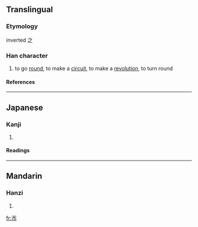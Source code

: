 {{see|匝}}

==Translingual==
===Etymology===
inverted 之
===Han character===
{{Han char|rn=50|rad=巾|as=01|sn=4|four=|canj=一中月 (MLB)}}
# to go [[round]], to make a [[circuit]], to make a [[revolution]], to turn round
====References====
{{Han ref|kx=0328.020|dkj=08773|dj=0632.110|hdz=10728.010|uh=5E00|ud=24064}}
----
==Japanese==
===Kanji===
{{ja-kanji|grade=|rs=巾01}}
# {{defn|Japanese}} 
====Readings====
{{ja-readings|on=[[そう]] (sō)|kun=[[めぐる]] (meguru), [[めぐらす]] (megurasu), [[めぐり]] (meguri)}}
----
==Mandarin==
===Hanzi===
{{cmn-hanzi|pin=[[zā]] (za1)|wg=tsa<sup>1</sup>}}
# {{defn|Mandarin}}

[[fr:帀]]